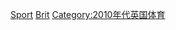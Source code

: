{{Portal|英國|體育運動}}
{{Year by category
|m=2
|c=0
|d=1
|y=6
|cat=英國體育
|sortkey=Britain
|parent=各年份英國體育
|subcat=2016年各國體育
}}
[[Category:2016年英國|Sport]]
[[Category:2016年歐洲體育|Brit]]
[[Category:2010年代英国体育|Category:2010年代英国体育]]
